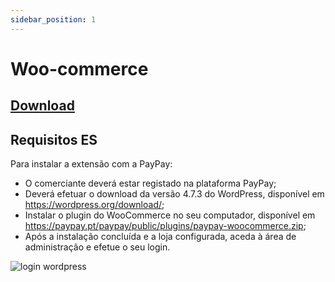 ```yaml
---
sidebar_position: 1
---
```


# Woo-commerce

## [Download](https://wordpress.org/plugins/paypay-pagamentos-multibanco-e-cartao-de-creditodebito/)

## Requisitos ES

Para instalar a extensão com a PayPay:
- O comerciante deverá estar registado na plataforma PayPay;
- Deverá efetuar o download da versão 4.7.3 do WordPress, disponível em
https://wordpress.org/download/;
- Instalar o plugin do WooCommerce no seu computador, disponível em
https://paypay.pt/paypay/public/plugins/paypay-woocommerce.zip;
- Após a instalação concluída e a loja configurada, aceda à área de administração e efetue o seu login.

![login wordpress](../../../../../_media/woocomerce-1.png)
